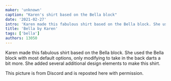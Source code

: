 ```yaml
---
maker: 'unknown'
caption: "Karen's shirt based on the Bella block"
date: '2021-02-27'
intro: 'Karen made this fabulous shirt based on the Bella block. She used the Bella block with most default options, only modifying to take in the back darts a bit more. She added several additional design elements to make this shirt.'
title: 'Bella by Karen'
tags: ['bella']
authors: 13050
---
```


<!-- truncate -->

Karen made this fabulous shirt based on the Bella block. She used the Bella block with most default options, only modifying to take in the back darts a bit more. She added several additional design elements to make this shirt.

<Note>

This picture is from Discord and is reposted here with permission.

</Note>
